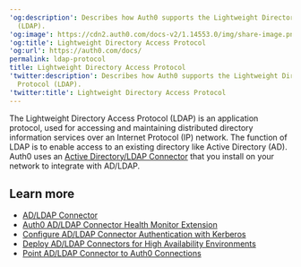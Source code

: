 ---
'og:description': Describes how Auth0 supports the Lightweight Directory Access Protocol
  (LDAP).
'og:image': https://cdn2.auth0.com/docs-v2/1.14553.0/img/share-image.png
'og:title': Lightweight Directory Access Protocol
'og:url': https://auth0.com/docs/
permalink: ldap-protocol
title: Lightweight Directory Access Protocol
'twitter:description': Describes how Auth0 supports the Lightweight Directory Access
  Protocol (LDAP).
'twitter:title': Lightweight Directory Access Protocol
---
The Lightweight Directory Access Protocol (LDAP) is an application protocol, used for accessing and maintaining distributed directory information services over an Internet Protocol (IP) network. The function of LDAP is to enable access to an existing directory like Active Directory (AD). Auth0 uses an [Active Directory/LDAP Connector](/docs/authenticate/identity-providers/enterprise-identity-providers/active-directory-ldap/ad-ldap-connector) that you install on your network to integrate with AD/LDAP.

## Learn more

* [AD/LDAP Connector](/docs/authenticate/identity-providers/enterprise-identity-providers/active-directory-ldap/ad-ldap-connector)
* [Auth0 AD/LDAP Connector Health Monitor Extension](/docs/customize/extensions/ad-ldap-connector-health-monitor)
* [Configure AD/LDAP Connector Authentication with Kerberos](/docs/authenticate/identity-providers/enterprise-identity-providers/active-directory-ldap/ad-ldap-connector/configure-ad-ldap-connector-with-kerberos)
* [Deploy AD/LDAP Connectors for High Availability Environments](/docs/authenticate/identity-providers/enterprise-identity-providers/active-directory-ldap/ad-ldap-connector/ad-ldap-high-availability)
* [Point AD/LDAP Connector to Auth0 Connections](/docs/authenticate/identity-providers/enterprise-identity-providers/active-directory-ldap/ad-ldap-connector/ad-ldap-connector-to-auth0)